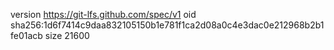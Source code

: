 version https://git-lfs.github.com/spec/v1
oid sha256:1d6f7414c9daa832105150b1e781f1ca2d08a0c4e3dac0e212968b2b1fe01acb
size 21600

